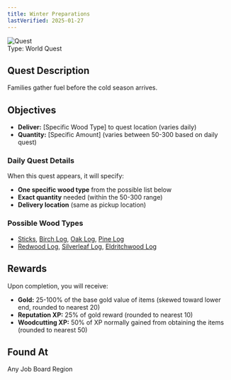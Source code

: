 ```yaml
---
title: Winter Preparations
lastVerified: 2025-01-27
---
```


<div className="mb-8 flex items-start gap-6">
  <div className="flex-shrink-0">
    <img
      src="/assets/icons/quest.png"
      alt="Quest"
      className="h-24 w-24 rounded-lg border"
    />
  </div>
  <div className="flex-1">
    <div className="space-y-2">
      <div className="flex flex-wrap gap-4 text-sm">
        <span className="rounded-md bg-orange-100 px-2 py-1 dark:bg-orange-900">
          Type: World Quest
        </span>
      </div>
    </div>
  </div>
</div>

## Quest Description

Families gather fuel before the cold season arrives.

## Objectives

- **Deliver:** [Specific Wood Type] to quest location (varies daily)
- **Quantity:** [Specific Amount] (varies between 50-300 based on daily quest)

### Daily Quest Details
When this quest appears, it will specify:
- **One specific wood type** from the possible list below
- **Exact quantity** needed (within the 50-300 range)
- **Delivery location** (same as pickup location)

### Possible Wood Types
- [Sticks](/docs/resources/individual/sticks), [Birch Log](/docs/resources/individual/birch_log), [Oak Log](/docs/resources/individual/oak_log), [Pine Log](/docs/resources/individual/pine_log)
- [Redwood Log](/docs/resources/individual/redwood_log), [Silverleaf Log](/docs/resources/individual/silverleaf_log), [Eldritchwood Log](/docs/resources/individual/eldritchwood_log)

## Rewards

Upon completion, you will receive:

- **Gold:** 25-100% of the base gold value of items (skewed toward lower end, rounded to nearest 20)
- **Reputation XP:** 25% of gold reward (rounded to nearest 10)  
- **Woodcutting XP:** 50% of XP normally gained from obtaining the items (rounded to nearest 50)

## Found At

Any Job Board Region
